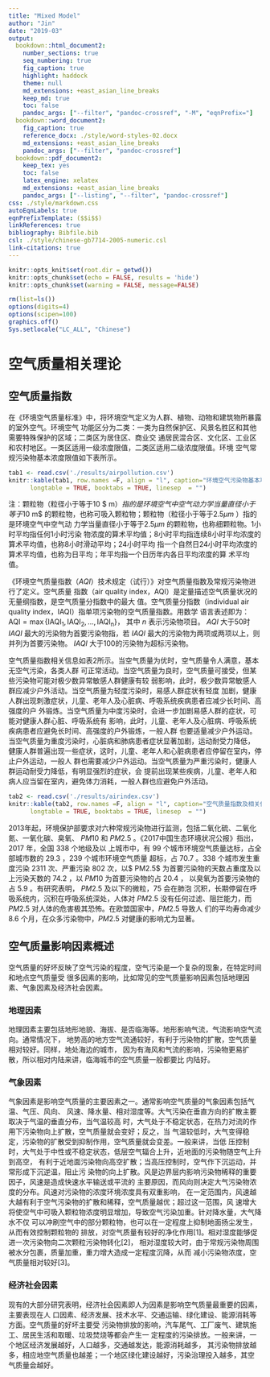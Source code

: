 ```yaml
---
title: "Mixed Model"
author: "Jin"
date: "2019-03"
output:
  bookdown::html_document2:
    number_sections: true
    seq_numbering: true
    fig_caption: true
    highlight: haddock
    theme: null
    md_extensions: +east_asian_line_breaks
    keep_md: true
    toc: false
    pandoc_args: ["--filter", "pandoc-crossref", "-M", "eqnPrefix="]
  bookdown::word_document2:
    fig_caption: true
    reference_docx: ./style/word-styles-02.docx
    md_extensions: +east_asian_line_breaks
    pandoc_args: ["--filter", "pandoc-crossref"]
  bookdown::pdf_document2:
    keep_tex: yes
    toc: false
    latex_engine: xelatex
    md_extensions: +east_asian_line_breaks
    pandoc_args: ["--listing", "--filter", "pandoc-crossref"]
css: ./style/markdown.css
autoEqnLabels: true
eqnPrefixTemplate: ($$i$$)
linkReferences: true
bibliography: Bibfile.bib
csl: ./style/chinese-gb7714-2005-numeric.csl
link-citations: true
---
```


```r
knitr::opts_knit$set(root.dir = getwd())
knitr::opts_chunk$set(echo = FALSE, results = 'hide')
knitr::opts_chunk$set(warning = FALSE, message=FALSE)
```

```r
rm(list=ls())
options(digits=4)
options(scipen=100)
graphics.off()
Sys.setlocale("LC_ALL", "Chinese")
```

# 空气质量相关理论

## 空气质量指数

在《环境空气质量标准》中，将环境空气定义为人群、植物、动物和建筑物所暴露的室外空气。环境空气
功能区分为二类：一类为自然保护区、风景名胜区和其他需要特殊保护的区域；二类区为居住区、商业交
通居民混合区、文化区、工业区和农村地区。一类区适用一级浓度限值，二类区适用二级浓度限值。环境
空气常规污染物基本浓度限值如下表所示。

```r
tab1 <- read.csv('./results/airpollution.csv')
knitr::kable(tab1, row.names =F, align = "l", caption="环境空气污染物基本项目浓度限值",
      longtable = TRUE, booktabs = TRUE, linesep  = "")
```

注：颗粒物（粒径小于等于10 $ \mu m$）指的是环境空气中空气动力学当量直径小于等于10$ \mu m$ 
的颗粒物，也称可吸入颗粒物；颗粒物（粒径小于等于2.5$\mu m$ ）指的是环境空气中空气动
力学当量直径小于等于2.5$\mu m$ 的颗粒物，也称细颗粒物。1小时平均指任何1小时污染
物浓度的算术平均值；8小时平均指连续8小时平均浓度的算术平均值，也称8小时滑动平均；24小时平均
指一个自然日24小时平均浓度的算术平均值，也称为日平均；年平均指一个日历年内各日平均浓度的算
术平均值。

《环境空气质量指数（$AQI$）技术规定（试行）》对空气质量指数及常规污染物进行了定义。空气质量
指数（air quality index，AQI）是定量描述空气质量状况的无量纲指数，是空气质量分指数中的最大
值。空气质量分指数（individual air quality index，IAQI）指单项污染物的空气质量指数。用数学
语言表述即为：$\mathrm{AQI}=\max \left\{\mathrm{IAQI}_{1}, \mathrm{IAQI}_{2}, \ldots, \mathrm{IAQI}_{\mathrm{n}}\right\}$，
其中 $n$ 表示污染物项目。 $AQI$ 大于50时 $IAQI$ 最大的污染物为首要污染物指，若
$IAQI$ 最大的污染物为两项或两项以上，则并列为首要污染物。 $IAQI$ 大于100的污染物为超标污染物。

空气质量指数相关信息如表2所示。当空气质量为优时，空气质量令人满意，基本无空气污染，各类人群
可正常活动。当空气质量为良时，空气质量可接受，但某些污染物可能对极少数异常敏感人群健康有较
弱影响，此时，极少数异常敏感人群应减少户外活动。当空气质量为轻度污染时，易感人群症状有轻度
加剧，健康人群出现刺激症状，儿童、老年人及心脏病、呼吸系统疾病患者应减少长时间、高强度的户
外锻炼。当空气质量为中度污染时，会进一步加剧易感人群的症状，可能对健康人群心脏、呼吸系统有
影响，此时，儿童、老年人及心脏病、呼吸系统疾病患者应避免长时间、高强度的户外锻炼，一般人群
也要适量减少户外运动。当空气质量为重度污染时，心脏病和肺病患者症状显著加剧，运动耐受力降低，
健康人群普遍出现一些症状，这时，儿童、老年人和心脏病患者应停留在室内，停止户外运动，一般人
群也需要减少户外运动。当空气质量为严重污染时，健康人群运动耐受力降低，有明显强烈的症状，会
提前出现某些疾病，儿童、老年人和病人应当留在室内，避免体力消耗，一般人群也应避免户外活动。

```r
tab2 <- read.csv('./results/airindex.csv')
knitr::kable(tab2, row.names =F, align = "l", caption="空气质量指数及相关信息",
      longtable = TRUE, booktabs = TRUE, linesep  = "")
```

2013年起，环境保护部要求对六种常规污染物进行监测，包括二氧化硫、二氧化氮、一氧化碳、臭氧、
$PM10$ 和 $PM2.5$ 。《2017中国生态环境状况公报》指出，$2017$ 年，全国 $338$ 个地级及以
上城市中，有 $99$ 个城市环境空气质量达标，占全部城市数的 $29.3%$ ，$239$ 个城市环境空气质量
超标，占 $70.7%$ 。$338$ 个城市发生重度污染 $2311$ 次、严重污染 $802$ 次，以$ PM2.5$ 
为首要污染物的天数占重度及以上污染天数的 $74.2%$ ，以 $PM10$ 为首要污染物的占 $20.4%$ ，
以臭氧为首要污染物的占 $5.9%$ 。有研究表明， $PM2.5$ 及以下的微粒，$75%$ 会在肺泡
沉积，长期停留在呼吸系统内，沉积在呼吸系统深处，人体对 $PM2.5$ 没有任何过滤、阻拦能力，而 
$PM2.5$ 对人体的危害极其恐怖。在欧盟国家中，$PM2.5$ 导致人
们的平均寿命减少 $8.6$ 个月，在众多污染物中，$PM2.5$ 对健康的影响尤为显著。

## 空气质量影响因素概述

空气质量的好坏反映了空气污染的程度，空气污染是一个复杂的现象，在特定时间和地点空气质量受
很多因素的影响，比如常见的空气质量影响因素包括地理因素、气象因素及经济社会因素。

### 地理因素

地理因素主要包括地形地貌、海拔、是否临海等。地形影响气流，气流影响空气流向。通常情况下，
地势高的地方空气流通较好，有利于污染物的扩散，空气质量相对较好。同样，地处海边的城市，
因为有海风和气流的影响，污染物更易扩散，所以相对内陆来讲，临海城市的空气质量一般都要比
内陆好。

### 气象因素

气象因素是影响空气质量的主要因素之一。通常影响空气质量的气象因素包括气温、气压、风向、
风速、降水量、相对湿度等。大气污染在垂直方向的扩散主要取决于气温的垂直分布，当气温较高
时，大气处于不稳定状态，在热力对流的作用下污染物向上扩散，空气质量就会变好；反之，当
气温较低时，大气变得稳定，污染物的扩散受到抑制作用，空气质量就会变差。一般来讲，当低
压控制时，大气处于中性或不稳定状态，低层空气辐合上升，近地面的污染物随空气上升到高空，
有利于近地面污染物向高空扩散；当高压控制时，空气作下沉运动，并常形成下沉逆温，阻止污
染物的向上扩散。风是边界层内影响污染物稀释的重要因子，风速是造成快速水平输送或平流的
主要原因，而风向则决定大气污染物浓度的分布。风速对污染物的浓度环境浓度具有双重影响，
在一定范围内，风速越大越有利于空气污染物的扩散和稀释，空气质量越优；超过这一范围，风
速增大将使空气中可吸入颗粒物浓度明显增加，导致空气污染加重。针对降水量，大气降水不仅
可以冲刷空气中的部分颗粒物，也可以在一定程度上抑制地面扬尘发生，从而有效控制颗粒物的
排放，对空气质量有较好的净化作用[1]。相对湿度能够促进一次污染物向二次颗粒污染物转化[2]，
相对湿度较大时，由于常规污染物周围被水分包裹，质量加重，重力增大造成一定程度沉降，从而
减小污染物浓度，空气质量相对较好[3]。

### 经济社会因素

现有的大部分研究表明，经济社会因素即人为因素是影响空气质量最重要的因素，主要表现在人
口因素、经济发展、技术水平、交通运输、绿化建设、能源消耗等方面。空气质量的好坏主要受
污染物排放的影响，汽车尾气、工厂废气、建筑施工、居民生活和取暖、垃圾焚烧等都会产生一
定程度的污染排放。一般来讲，一个地区经济发展越好，人口越多，交通越发达，能源消耗越多，
其污染物排放越多，相应地空气质量也越差；一个地区绿化建设越好，污染治理投入越多，其空
气质量会越好。
